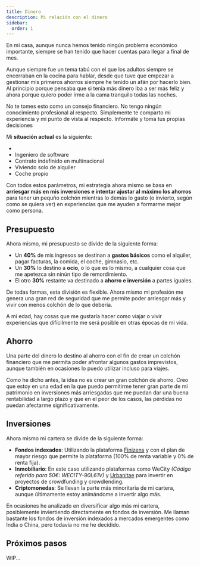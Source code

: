 ```yaml
---
title: Dinero
description: Mi relación con el dinero
sidebar:
  order: 1
---
```



En mi casa, aunque nunca hemos tenido ningún problema económico importante, siempre se han tenido que hacer cuentas para llegar a final de mes.

Aunque siempre fue un tema tabú con el que los adultos siempre se encerraban en la cocina para hablar, desde que tuve que empezar a gestionar mis primeros ahorros siempre he tenido un afán por hacerlo bien. Al principio porque pensaba que si tenía más dinero iba a ser más feliz y ahora porque quiero poder irme a la cama tranquilo todas las noches.

<Aside type="caution">
  No te tomes esto como un consejo financiero. No tengo ningún conocimiento profesional al respecto. Simplemente te comparto mi experiencia y mi punto de vista al respecto. Informáte y toma tus propias decisiones
</Aside>

Mi **situación actual** es la siguiente:

- <AgeCalculator />
- Ingeniero de software
- Contrato indefinido en multinacional
- Viviendo solo de alquiler
- Coche propio

Con todos estos parámetros, mi estrategia ahora mismo se basa en **arriesgar más en mis inversiones e intentar ajustar al máximo los ahorros** para tener un pequño colchón mientras lo demás lo gasto (o invierto, según como se quiera ver) en experiencias que me ayuden a formarme mejor como persona.

## Presupuesto

Ahora mismo, mi presupuesto se divide de la siguiente forma:

- Un **40%** de mis ingresos se destinan a **gastos básicos** como el alquiler, pagar facturas, la comida, el coche, gimnasio, etc.
- Un **30%** lo destino a **ocio**, o lo que es lo mismo, a cualquier cosa que me apetezca sin ninún tipo de remordimiento.
- El otro **30%** restante va destinado a **ahorro e inversión** a partes iguales.

<BudgetChart client:load />

De todas formas, esta división es flexible. Ahora mismo mi profesión me genera una gran red de seguridad que me permite poder arriesgar más y vivir con menos colchón de lo que debería.

A mi edad, hay cosas que me gustaría hacer como viajar o vivir experiencias que difícilmente me será posible en otras épocas de mi vida.

## Ahorro

Una parte del dinero lo destino al ahorro con el fin de crear un colchón financiero que me permita poder afrontar algunos gastos imprevistos, aunque también en ocasiones lo puedo utilizar incluso para viajes.

Como he dicho antes, la idea no es crear un gran colchón de ahorro. Creo que estoy en una edad en la que puedo permitirme tener gran parte de mi patrimonio en inversiones más arriesgadas que me puedan dar una buena rentabilidad a largo plazo y que en el peor de los casos, las pérdidas no puedan afectarme significativamente.

## Inversiones

Ahora mismo mi cartera se divide de la siguiente forma:

- **Fondos indexados**: Utilizando la plataforma [Finizens](https://app.finizens.com/inv/JUAN-39197) y con el plan de mayor riesgo que permite la plataforma (100% de renta variable y 0% de renta fija).
- **Inmobiliario**: En este caso utilizando plataformas como WeCity _(Código referido para 50€: WECITY-90L61V)_ y [Urbanitae](https://urbanitae.com/es/invitado?access=U102861) para invertir en proyectos de crowdfunding y crowdlending.
- **Criptomonedas**: Se llevan la parte más minoritaria de mi cartera, aunque últimamente estoy animándome a invertir algo más.

<InvestmentChart client:load />

En ocasiones he analizado en diversificar algo más mi cartera, posiblemente inviertiendo directamente en fondos de inversión. Me llaman bastante los fondos de inversión indexados a mercados emergentes como India o China, pero todavía no me he decidido.

## Próximos pasos

WIP...